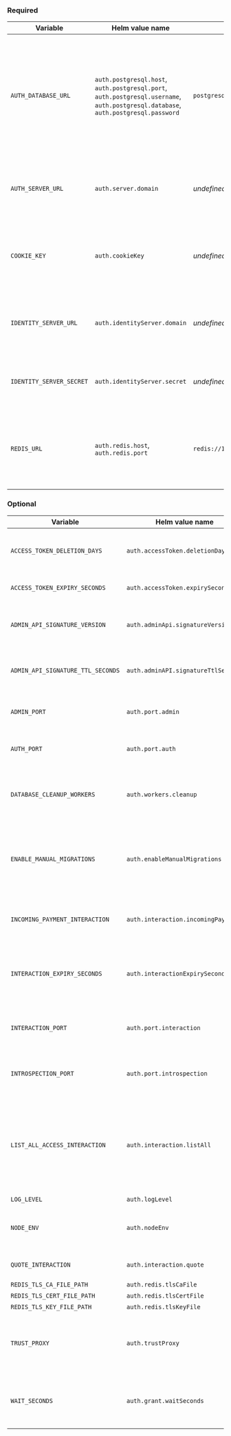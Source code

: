 
### Required

<div class="overflow-table wider-column">

| Variable                 | Helm value name                                                                                                                                        | Default                                                          | Description                                                                                                                         |
| ------------------------ | ------------------------------------------------------------------------------------------------------------------------------------------------------ | ---------------------------------------------------------------- | ----------------------------------------------------------------------------------------------------------------------------------- |
| `AUTH_DATABASE_URL`      | `auth.postgresql.host`,<br />`auth.postgresql.port`,<br />`auth.postgresql.username`,<br />`auth.postgresql.database`,<br />`auth.postgresql.password` | `postgresql://postgres:password@localhost:5432/auth_development` | The URL of the Postgres database storing your Open Payments grant data. For Helm, these components are provided individually.       |
| `AUTH_SERVER_URL`        | `auth.server.domain`                                                                                                                                   | _undefined_                                                      | The public endpoint for your Rafiki instance’s public Open Payments routes.                                                         |
| `COOKIE_KEY`             | `auth.cookieKey`                                                                                                                                       | _undefined_                                                      | The <LinkOut href="https://koajs.com/#app-keys-">koa KeyGrip key</LinkOut> that is used to sign cookies for an interaction session. |
| `IDENTITY_SERVER_URL`    | `auth.identityServer.domain`                                                                                                                           | _undefined_                                                      | The specific URL of your identity provider's user-facing consent screen.                                                            |
| `IDENTITY_SERVER_SECRET` | `auth.identityServer.secret`                                                                                                                           | _undefined_                                                      | The API key for fetching your identity (IdP) server endpoint.                                                                       |
| `REDIS_URL`              | `auth.redis.host`,<br />`auth.redis.port`                                                                                                              | `redis://127.0.0.1:6379`                                         | The connection URL for Redis. For Helm, these components are provided individually.                                                 |

</div>

### Optional

<div class="overflow-table wider-column">

| Variable                          | Helm value name                     | Default            | Description                                                                                                                                                         |
| --------------------------------- | ----------------------------------- | ------------------ | ------------------------------------------------------------------------------------------------------------------------------------------------------------------- |
| `ACCESS_TOKEN_DELETION_DAYS`      | `auth.accessToken.deletionDays`     | `30`               | The days until expired and/or revoked access tokens are deleted.                                                                                                    |
| `ACCESS_TOKEN_EXPIRY_SECONDS`     | `auth.accessToken.expirySeconds`    | `600` (10 minutes) | The expiry time, in seconds, for access tokens.                                                                                                                     |
| `ADMIN_API_SIGNATURE_VERSION`     | `auth.adminApi.signatureVersion`    | `1`                | The version of the request signing algorithm used to generate signatures.                                                                                           |
| `ADMIN_API_SIGNATURE_TTL_SECONDS` | `auth.adminAPI.signatureTtlSeconds` | `30`               | The TTL, in seconds, for which a request’s signature will be valid.                                                                                                 |
| `ADMIN_PORT`                      | `auth.port.admin`                   | `3003`             | The port of your Rafiki Auth Admin API server.                                                                                                                      |
| `AUTH_PORT`                       | `auth.port.auth`                    | `3006`             | The port of your Open Payments authorization server.                                                                                                                |
| `DATABASE_CLEANUP_WORKERS`        | `auth.workers.cleanup`              | `1`                | The number of workers processing expired or revoked access tokens.                                                                                                  |
| `ENABLE_MANUAL_MIGRATIONS`        | `auth.enableManualMigrations`       | `false`            | When `true`, you must run the auth Postgres database manually with the command `npm run knex – migrate:latest –envproduction`                                       |
| `INCOMING_PAYMENT_INTERACTION`    | `auth.interaction.incomingPayment`  | `false`            | When `true`, incoming Open Payments grant requests are interactive                                                                                                  |
| `INTERACTION_EXPIRY_SECONDS`      | `auth.interactionExpirySeconds`     | `600` (10 minutes) | The time, in seconds, for which a user can interact with a grant request before the request expires.                                                                |
| `INTERACTION_PORT`                | `auth.port.interaction`             | `3009`             | The port number of your Open Payments interaction-related APIs.                                                                                                     |
| `INTROSPECTION_PORT`              | `auth.port.introspection`           | `3007`             | The port of your Open Payments access token introspection server.                                                                                                   |
| `LIST_ALL_ACCESS_INTERACTION`     | `auth.interaction.listAll`          | `true`             | When `true`, grant requests that include a `list-all` action will require interaction. In these requests, the client asks to list resources that it did not create. |
| `LOG_LEVEL`                       | `auth.logLevel`                     | `info`             | <LinkOut href="https://getpino.io/#/docs/api?id=levels">Pino log level</LinkOut>                                                                                    |
| `NODE_ENV`                        | `auth.nodeEnv`                      | `development`      | The type of node environment: `development`, `test`, or `production`.                                                                                               |
| `QUOTE_INTERACTION`               | `auth.interaction.quote`            | `false`            | When `true`, quote grants are interactive.                                                                                                                          |
| `REDIS_TLS_CA_FILE_PATH`          | `auth.redis.tlsCaFile`              | `''`               | <LinkOut href="https://redis.io/docs/latest/operate/oss_and_stack/management/security/encryption/">Redis TLS config</LinkOut>                                       |
| `REDIS_TLS_CERT_FILE_PATH`        | `auth.redis.tlsCertFile`            | `''`               | <LinkOut href="https://redis.io/docs/latest/operate/oss_and_stack/management/security/encryption/">Redis TLS config</LinkOut>                                       |
| `REDIS_TLS_KEY_FILE_PATH`         | `auth.redis.tlsKeyFile`             | `''`               | <LinkOut href="https://redis.io/docs/latest/operate/oss_and_stack/management/security/encryption/">Redis TLS config</LinkOut>                                       |
| `TRUST_PROXY`                     | `auth.trustProxy`                   | `false`            | When `true`, the `X-Forwarded-Proto` header is used to determine if connections are secure.                                                                         |
| `WAIT_SECONDS`                    | `auth.grant.waitSeconds`            | `5`                | The wait time, in seconds, included in a grant request response (`grant.continue`).                                                                                 |

</div>
